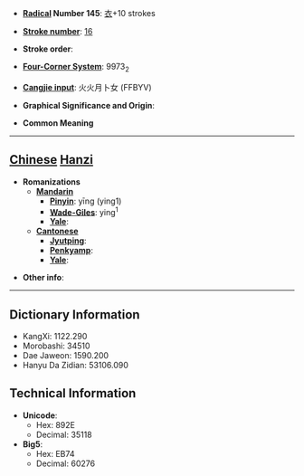 * '''[[Wiktionary:Chinese radical index| Radical]] Number 145''': [[Wiktionary:Chinese radical index 衣|衣]]+10 strokes

* '''[[Wiktionary:Chinese total strokes index|Stroke number]]''': [[Wiktionary:Chinese total strokes index 16|16]]

* '''Stroke order''': 

* '''[[Wiktionary:Chinese four corner index|Four-Corner System]]''': 9973<sub>2</sub>

* '''[[Wiktionary:Chinese Cangjie index|Cangjie input]]''': 火火月卜女 (FFBYV)

* '''Graphical Significance and Origin''': 

* '''Common Meaning'''

----

== [[Chinese]] [[Hanzi]] ==

* '''Romanizations'''
** '''[[Mandarin]]'''
*** '''[[Pinyin]]''': yīng (ying1)
*** '''[[Wade-Giles]]''': ying<sup>1</sup>
*** '''[[Yale]]''': 
** '''[[Cantonese]]'''
*** '''[[Jyutping]]''':
*** '''[[Penkyamp]]''': 
*** '''[[Yale]]''': 

* '''Other info''': 

----

== Dictionary Information ==

* KangXi: 1122.290
* Morobashi: 34510
* Dae Jaweon: 1590.200
* Hanyu Da Zidian: 53106.090

== Technical Information ==

* '''Unicode''':
** Hex: 892E
** Decimal: 35118
* '''Big5''':
** Hex: EB74
** Decimal: 60276